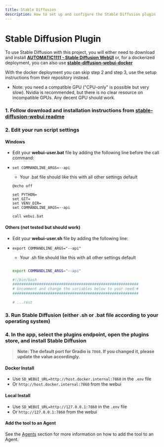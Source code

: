 ```yaml
---
title: Stable Diffusion
description: How to set up and configure the Stable Diffusion plugin
---
```


# Stable Diffusion Plugin

To use Stable Diffusion with this project, you will either need to download and install **[AUTOMATIC1111 - Stable Diffusion WebUI](https://github.com/AUTOMATIC1111/stable-diffusion-webui)** or, for a dockerized deployment, you can also use **[stable-diffusion-webui-docker](https://github.com/AbdBarho/stable-diffusion-webui-docker)**

With the docker deployment you can skip step 2 and step 3, use the setup instructions from their repository instead.

- Note: you need a compatible GPU ("CPU-only" is possible but very slow). Nvidia is recommended, but there is no clear resource on incompatible GPUs. Any decent GPU should work.

### 1. Follow download and installation instructions from **[stable-diffusion-webui readme](https://github.com/AUTOMATIC1111/stable-diffusion-webui)**

### 2. Edit your run script settings

#### Windows

- Edit your **webui-user.bat** file by adding the following line before the call command:
- `set COMMANDLINE_ARGS=--api`
  - Your .bat file should like this with all other settings default

  ```shell
  @echo off

  set PYTHON=
  set GIT=
  set VENV_DIR=
  set COMMANDLINE_ARGS=--api

  call webui.bat
  ```

#### Others (not tested but should work)

- Edit your **webui-user.sh** file by adding the following line:
- `export COMMANDLINE_ARGS="--api"`
  - Your .sh file should like this with all other settings default

  ```bash

  export COMMANDLINE_ARGS="--api"

  #!/bin/bash
  #########################################################
  # Uncomment and change the variables below to your need:#
  #########################################################

  # ...rest
  ```

### 3. Run Stable Diffusion (either .sh or .bat file according to your operating system)

### 4. In the app, select the plugins endpoint, open the plugins store, and install Stable Diffusion

> **Note: The default port for Gradio is `7860`. If you changed it, please update the value accordingly.**

#### Docker Install

- Use `SD_WEBUI_URL=http://host.docker.internal:7860` in the `.env` file
- Or `http://host.docker.internal:7860` from the webui

#### Local Install

- Use `SD_WEBUI_URL=http://127.0.0.1:7860` in the `.env` file
- Or `http://127.0.0.1:7860` from the webui

#### Add the tool to an Agent

See the [Agents](/docs/features/agents#tools) section for more information on how to add the tool to an Agent.
